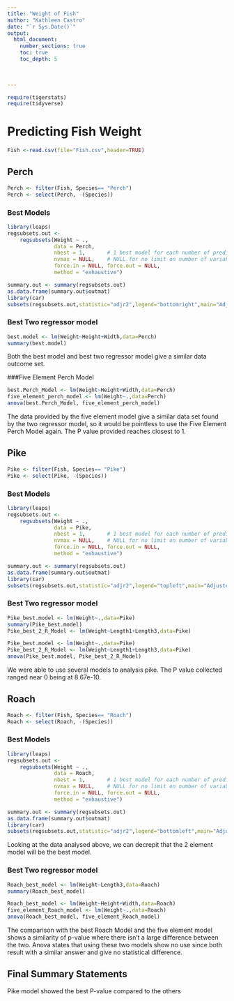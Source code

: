 ```yaml
---
title: "Weight of Fish"
author: "Kathleen Castro"
date: "`r Sys.Date()`"  
output: 
  html_document:
    number_sections: true
    toc: true
    toc_depth: 5

 
    
---
```



```r
require(tigerstats)
require(tidyverse)
```

# Predicting Fish Weight

```r
Fish <-read.csv(file="Fish.csv",header=TRUE)
```


## Perch

```r
Perch <- filter(Fish, Species== "Perch")
Perch <- select(Perch, -(Species))
```

### Best Models

```r
library(leaps)
regsubsets.out <-
    regsubsets(Weight ~ .,
               data = Perch,
               nbest = 1,       # 1 best model for each number of predictors
               nvmax = NULL,    # NULL for no limit on number of variables
               force.in = NULL, force.out = NULL,
               method = "exhaustive")

summary.out <- summary(regsubsets.out)
as.data.frame(summary.out$outmat)
library(car)
subsets(regsubsets.out,statistic="adjr2",legend="bottomright",main="Adjusted R^2")
```

### Best Two regressor model
  
```r
best.model <- lm(Weight~Height+Width,data=Perch)
summary(best.model)
```
  
Both the best model and best two regressor model give a similar data outcome set.

###Five Element Perch Model
```r
best.Perch_Model <- lm(Weight~Height+Width,data=Perch)
five_element_perch_model <- lm(Weight~.,data=Perch)
anova(best.Perch_Model, five_element_perch_model)
```
  
The data provided by the five element model give a similar data set found by the two regressor model, so it would be pointless to use the Five Element Perch Model again. The P value provided reaches closest to 1. 

## Pike

```r
Pike <- filter(Fish, Species== "Pike")
Pike <- select(Pike, -(Species))
```

### Best Models

```r
library(leaps)
regsubsets.out <-
    regsubsets(Weight ~ .,
               data = Pike,
               nbest = 1,       # 1 best model for each number of predictors
               nvmax = NULL,    # NULL for no limit on number of variables
               force.in = NULL, force.out = NULL,
               method = "exhaustive")

summary.out <- summary(regsubsets.out)
as.data.frame(summary.out$outmat)
library(car)
subsets(regsubsets.out,statistic="adjr2",legend="topleft",main="Adjusted R^2")
```

### Best Two regressor model
```r
Pike_best.model <- lm(Weight~.,data=Pike)
summary(Pike_best.model)
Pike_best_2_R_Model <- lm(Weight~Length1+Length3,data=Pike)
```

```r
Pike_best.model <- lm(Weight~.,data=Pike)
Pike_best_2_R_Model <- lm(Weight~Length1+Length3,data=Pike)
anova(Pike_best.model, Pike_best_2_R_Model)
```
    
We were able to use several models to analysis pike. The P value collected ranged near 0 being at 8.67e-10. 

## Roach
```r
Roach <- filter(Fish, Species== "Roach")
Roach <- select(Roach, -(Species))
```
### Best Models

```r
library(leaps)
regsubsets.out <-
    regsubsets(Weight ~ .,
               data = Roach,
               nbest = 1,       # 1 best model for each number of predictors
               nvmax = NULL,    # NULL for no limit on number of variables
               force.in = NULL, force.out = NULL,
               method = "exhaustive")

summary.out <- summary(regsubsets.out)
as.data.frame(summary.out$outmat)
library(car)
subsets(regsubsets.out,statistic="adjr2",legend="bottomleft",main="Adjusted R^2")
```
  
Looking at the data analysed above, we can decrepit that the 2 element model will be the best model.


### Best Two regressor model

```r
Roach_best_model <- lm(Weight~Length3,data=Roach)
summary(Roach_best_model)
```


```r
Roach_best_model <- lm(Weight~Height+Width,data=Roach)
five_element_Roach_model <- lm(Weight~.,data=Roach)
anova(Roach_best_model, five_element_Roach_model)
```

The comparison with the best Roach Model and the five element model shows a similarity of p-value where there isn't a large difference between the two. Anova states that using these two models show no use since both result with a similar answer and give no statistical difference.

## Final Summary Statements

Pike model showed the best P-value compared to the others